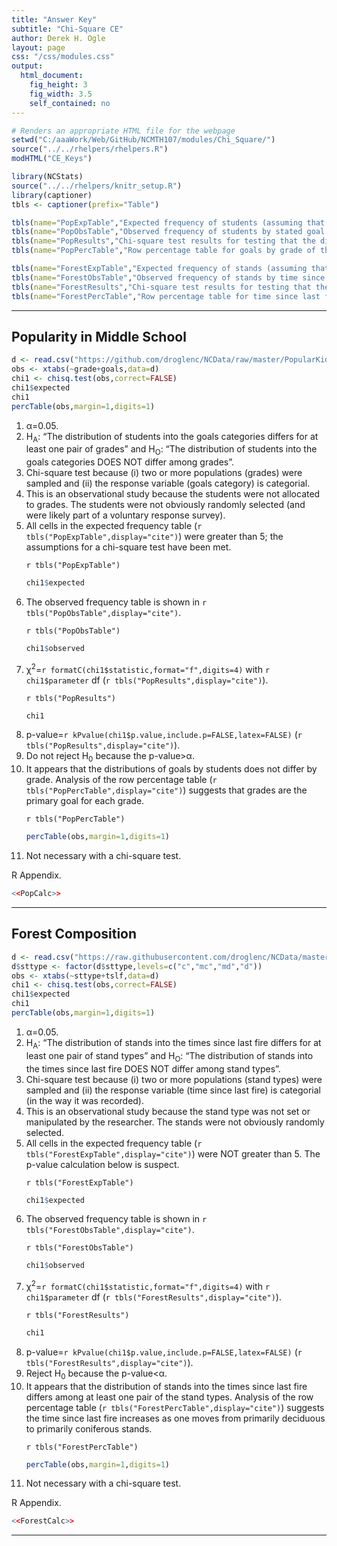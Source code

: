 ```yaml
---
title: "Answer Key"
subtitle: "Chi-Square CE"
author: Derek H. Ogle
layout: page
css: "/css/modules.css"
output:
  html_document:
    fig_height: 3
    fig_width: 3.5
    self_contained: no
---
```


```r
# Renders an appropriate HTML file for the webpage
setwd("C:/aaaWork/Web/GitHub/NCMTH107/modules/Chi_Square/")
source("../../rhelpers/rhelpers.R")
modHTML("CE_Keys")
```

```r
library(NCStats)
source("../../rhelpers/knitr_setup.R")
library(captioner)
tbls <- captioner(prefix="Table")

tbls(name="PopExpTable","Expected frequency of students (assuming that Ho is true) by stated goal for three grades.")
tbls(name="PopObsTable","Observed frequency of students by stated goal for three grades.")
tbls(name="PopResults","Chi-square test results for testing that the distribution of students by goals differs among grades.")
tbls(name="PopPercTable","Row percentage table for goals by grade of the student.")

tbls(name="ForestExpTable","Expected frequency of stands (assuming that Ho is true) by time since last fire in each of the four stand type populations.")
tbls(name="ForestObsTable","Observed frequency of stands by time since last fire in each of the four stand type populations.")
tbls(name="ForestResults","Chi-square test results for testing that the distribution of stands by time since last fire differs among stand types.")
tbls(name="ForestPercTable","Row percentage table for time since last fire by stand type.")
```

----

## Popularity in Middle School

```r
d <- read.csv("https://github.com/droglenc/NCData/raw/master/PopularKids.csv")
obs <- xtabs(~grade+goals,data=d)
chi1 <- chisq.test(obs,correct=FALSE)
chi1$expected
chi1
percTable(obs,margin=1,digits=1)
```

<ol>
<li>&alpha;=0.05.</li>
<li>H<sub>A</sub>: "The distribution of students into the goals categories differs for at least one pair of grades" and H<sub>O</sub>: "The distribution of students into the goals categories DOES NOT differ among grades".</li>
<li>Chi-square test because (i) two or more populations (grades) were sampled and (ii) the response variable (goals category) is categorial.</li>
<li>This is an observational study because the students were not allocated to grades.  The students were not obviously randomly selected (and were likely part of a voluntary response survey).</li>
<li>All cells in the expected frequency table (`r tbls("PopExpTable",display="cite")`) were greater than 5; the assumptions for a chi-square test have been met.</li>

`r tbls("PopExpTable")`

```r
chi1$expected
```

<li>The observed frequency table is shown in `r tbls("PopObsTable",display="cite")`.</li>

`r tbls("PopObsTable")`

```r
chi1$observed
```

<li>&chi;<sup>2</sup>=`r formatC(chi1$statistic,format="f",digits=4)` with `r chi1$parameter` df (`r tbls("PopResults",display="cite")`).</li>

`r tbls("PopResults")`

```r
chi1
```

<li>p-value=`r kPvalue(chi1$p.value,include.p=FALSE,latex=FALSE)` (`r tbls("PopResults",display="cite")`).</li>
<li>Do not reject H<sub>0</sub> because the p-value&gt;&alpha;.</li>
<li>It appears that the distributions of goals by students does not differ by grade.  Analysis of the row percentage table (`r tbls("PopPercTable",display="cite")`) suggests that grades are the primary goal for each grade.</li>

`r tbls("PopPercTable")`

```r
percTable(obs,margin=1,digits=1)
```

<li>Not necessary with a chi-square test.</li>
</ol>

R Appendix.
```r
<<PopCalc>>
```

----

## Forest Composition

```r
d <- read.csv("https://raw.githubusercontent.com/droglenc/NCData/master/Fire.csv")
d$sttype <- factor(d$sttype,levels=c("c","mc","md","d"))
obs <- xtabs(~sttype+tslf,data=d)
chi1 <- chisq.test(obs,correct=FALSE)
chi1$expected
chi1
percTable(obs,margin=1,digits=1)
```

<ol>
<li>&alpha;=0.05.</li>
<li>H<sub>A</sub>: "The distribution of stands into the times since last fire differs for at least one pair of stand types" and H<sub>O</sub>: "The distribution of stands into the times since last fire DOES NOT differ among stand types".</li>
<li>Chi-square test because (i) two or more populations (stand types) were sampled and (ii) the response variable (time since last fire) is categorial (in the way it was recorded).</li>
<li>This is an observational study because the stand type was not set or manipulated by the researcher.  The stands were not obviously randomly selected.</li>
<li>All cells in the expected frequency table (`r tbls("ForestExpTable",display="cite")`) were NOT greater than 5.  The p-value calculation below is suspect.</li>

`r tbls("ForestExpTable")`

```r
chi1$expected
```

<li>The observed frequency table is shown in `r tbls("ForestObsTable",display="cite")`.</li>

`r tbls("ForestObsTable")`

```r
chi1$observed
```

<li>&chi;<sup>2</sup>=`r formatC(chi1$statistic,format="f",digits=4)` with `r chi1$parameter` df (`r tbls("ForestResults",display="cite")`).</li>

`r tbls("ForestResults")`

```r
chi1
```

<li>p-value=`r kPvalue(chi1$p.value,include.p=FALSE,latex=FALSE)` (`r tbls("ForestResults",display="cite")`).</li>
<li>Reject H<sub>0</sub> because the p-value&lt;&alpha;.</li>
<li>It appears that the distribution of stands into the times since last fire differs among at least one pair of the stand types.  Analysis of the row percentage table (`r tbls("ForestPercTable",display="cite")`) suggests the time since last fire increases as one moves from primarily deciduous to primarily coniferous stands.</li>

`r tbls("ForestPercTable")`

```r
percTable(obs,margin=1,digits=1)
```

<li>Not necessary with a chi-square test.</li>
</ol>

R Appendix.
```r
<<ForestCalc>>
```

----
